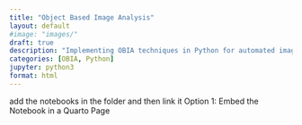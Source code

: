 ```yaml
---
title: "Object Based Image Analysis"
layout: default
#image: "images/"
draft: true
description: "Implementing OBIA techniques in Python for automated image segmentation and classification, enhancing geospatial analysis workflows."
categories: [OBIA, Python]
jupyter: python3
format: html
---
```


add the notebooks in the folder and then link it Option 1: Embed the Notebook in a Quarto Page


